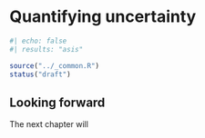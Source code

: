 # Quantifying uncertainty {#sec-responsible-uncertainty}

```r
#| echo: false
#| results: "asis"

source("../_common.R")
status("draft")
```


::: {.callout-note}
# Looking forward

The next chapter will 
:::


